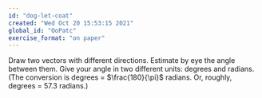 ```yaml
---
id: "dog-let-coat"
created: "Wed Oct 20 15:53:15 2021"
global_id: "OoPatc"
exercise_format: "on paper"
---
```




Draw two vectors with different directions. Estimate by eye the angle between  them. Give your angle in two different units: degrees and radians. (The  conversion is  degrees = $\frac{180}{\pi}$ radians. Or, roughly,  degrees = 57.3 radians.)
